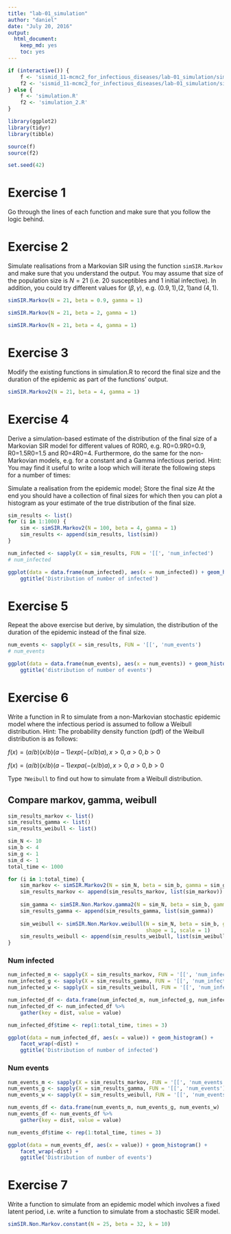 ```yaml
---
title: "lab-01_simulation"
author: "daniel"
date: "July 20, 2016"
output: 
  html_document: 
    keep_md: yes
    toc: yes
---
```


```r
if (interactive()) {
    f <- 'sismid_11-mcmc2_for_infectious_diseases/lab-01_simulation/simulation.R'
    f2 <- 'sismid_11-mcmc2_for_infectious_diseases/lab-01_simulation/simulation_2.R'
} else {
    f <- 'simulation.R'
    f2 <- 'simulation_2.R'
}
```


```r
library(ggplot2)
library(tidyr)
library(tibble)

source(f)
source(f2)

set.seed(42)
```


# Exercise 1
Go through the lines of each function and make sure that you follow the logic behind.

# Exercise 2
Simulate realisations from a Markovian SIR using the function `simSIR.Markov` and make sure that you understand the output. You may assume that size of the population size is $N=21$ (i.e. 20 susceptibles and 1 initial infective). In addition, you could try different values for $(β,γ)$, e.g. $(0.9,1)$,$(2,1)$and $(4,1)$.

```r
simSIR.Markov(N = 21, beta = 0.9, gamma = 1)
```

```r
simSIR.Markov(N = 21, beta = 2, gamma = 1)
```

```r
simSIR.Markov(N = 21, beta = 4, gamma = 1)
```

# Exercise 3
Modify the existing functions in simulation.R to record the final size and the duration of the epidemic as part of the functions’ output.

```r
simSIR.Markov2(N = 21, beta = 4, gamma = 1)
```


# Exercise 4
Derive a simulation-based estimate of the distribution of the final size of a Markovian SIR model for different values of R0R0, e.g. R0=0.9R0=0.9, R0=1.5R0=1.5 and R0=4R0=4. Furthermore, do the same for the non-Markovian models, e.g. for a constant and a Gamma infectious period. Hint: You may find it useful to write a loop which will iterate the following steps for a number of times:

Simulate a realisation from the epidemic model;
Store the final size
At the end you should have a collection of final sizes for which then you can plot a histogram as your estimate of the true distribution of the final size.

```r
sim_results <- list()
for (i in 1:1000) {
    sim <- simSIR.Markov2(N = 100, beta = 4, gamma = 1)
    sim_results <- append(sim_results, list(sim))
}
```

```r
num_infected <- sapply(X = sim_results, FUN = '[[', 'num_infected')
# num_infected
```

```r
ggplot(data = data.frame(num_infected), aes(x = num_infected)) + geom_histogram() +
    ggtitle('Distribution of number of infected')
```

# Exercise 5
Repeat the above exercise but derive, by simulation, the distribution of the duration of the epidemic instead of the final size.

```r
num_events <- sapply(X = sim_results, FUN = '[[', 'num_events')
# num_events
```

```r
ggplot(data = data.frame(num_events), aes(x = num_events)) + geom_histogram() +
    ggtitle('distribution of number of events')
```

# Exercise 6
Write a function in R to simulate from a non-Markovian stochastic epidemic model where the infectious period is assumed to follow a Weibull distribution. Hint: The probability density function (pdf) of the Weibull distribution is as follows:

$f(x)=(a/b)(x/b)(a−1)exp(−(x/b)a),x>0,a>0,b>0$

$f(x)=(a/b)(x/b)(a−1)expa(−(x/b)a),x>0,a>0,b>0$

Type `?Weibull` to find out how to simulate from a Weibull distribution.


## Compare markov, gamma, weibull

```r
sim_results_markov <- list()
sim_results_gamma <- list()
sim_results_weibull <- list()

sim_N <- 10
sim_b <- 4
sim_g <- 1
sim_d <- 1
total_time <- 1000

for (i in 1:total_time) {
    sim_markov <- simSIR.Markov2(N = sim_N, beta = sim_b, gamma = sim_g)
    sim_results_markov <- append(sim_results_markov, list(sim_markov))
    
    sim_gamma <- simSIR.Non.Markov.gamma2(N = sim_N, beta = sim_b, gamma = sim_g, delta = sim_d)
    sim_results_gamma <- append(sim_results_gamma, list(sim_gamma))
    
    sim_weibull <- simSIR.Non.Markov.weibull(N = sim_N, beta = sim_b, gamma = sim_g, delta = sim_d,
                                             shape = 1, scale = 1)
    sim_results_weibull <- append(sim_results_weibull, list(sim_weibull))
}
```

### Num infected

```r
num_infected_m <- sapply(X = sim_results_markov, FUN = '[[', 'num_infected')
num_infected_g <- sapply(X = sim_results_gamma, FUN = '[[', 'num_infected')
num_infected_w <- sapply(X = sim_results_weibull, FUN = '[[', 'num_infected')
```

```r

num_infected_df <- data.frame(num_infected_m, num_infected_g, num_infected_w)
num_infected_df <- num_infected_df %>%
    gather(key = dist, value = value)

num_infected_df$time <- rep(1:total_time, times = 3)
```


```r
ggplot(data = num_infected_df, aes(x = value)) + geom_histogram() +
    facet_wrap(~dist) + 
    ggtitle('Distribution of number of infected')
```

### Num events

```r
num_events_m <- sapply(X = sim_results_markov, FUN = '[[', 'num_events')
num_events_g <- sapply(X = sim_results_gamma, FUN = '[[', 'num_events')
num_events_w <- sapply(X = sim_results_weibull, FUN = '[[', 'num_events')
```

```r

num_events_df <- data.frame(num_events_m, num_events_g, num_events_w)
num_events_df <- num_events_df %>%
    gather(key = dist, value = value)

num_events_df$time <- rep(1:total_time, times = 3)
```


```r
ggplot(data = num_events_df, aes(x = value)) + geom_histogram() +
    facet_wrap(~dist) + 
    ggtitle('Distribution of number of events')
```

# Exercise 7
Write a function to simulate from an epidemic model which involves a fixed latent period, i.e. write a function to simulate from a stochastic SEIR model.

```r
simSIR.Non.Markov.constant(N = 25, beta = 32, k = 10)
```

